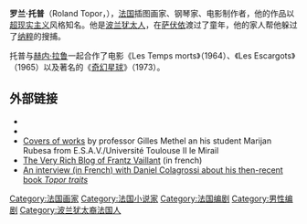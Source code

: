 '''罗兰·托普'''（Roland Topor，{{bd|1938年|1月7日|1997年|8月16日|catIdx=T}}），[[法国|法国]]插图画家、钢琴家、电影制作者，他的作品以[[超现实主义|超现实主义]]风格知名。他是[[波兰|波兰]][[犹太人|犹太人]]，在[[萨伏依|萨伏依]]渡过了童年，他的家人帮他躲过了[[纳粹|纳粹]]的搜捕。

托普与[[赫内·拉鲁|赫内·拉鲁]]一起合作了电影《Les Temps morts》（1964）、《Les Escargots》（1965）以及著名的《[[奇幻星球|奇幻星球]]》（1973）。

==外部链接==
*{{imdb name|0867718}}
*{{MySpace|rolandtopor|Roland Topor}}
*[https://web.archive.org/web/20110203190931/http://w3.multimedia.univ-tlse2.fr/topor/ Covers of works] by professor Gilles Methel an his student Marijan Rubesa from E.S.A.V./Université Toulouse II le Mirail
*[http://toporetmoi.over-blog.com/ The Very Rich Blog of Frantz Vaillant] {{Wayback|url=http://toporetmoi.over-blog.com/ |date=20210301181732 }} (in french)
*[http://www.agoravox.fr/article.php3?id_article=33349 An interview (in French) with Daniel Colagrossi about his then-recent book ''Topor traits''] {{Wayback|url=http://www.agoravox.fr/article.php3?id_article=33349 |date=20080220203758 }}

{{Authority control}}
{{DEFAULTSORT:topor}}
[[Category:法国画家|Category:法国画家]]
[[Category:法国小说家|Category:法国小说家]]
[[Category:法国编剧|Category:法国编剧]]
[[Category:男性编剧|Category:男性编剧]]
[[Category:波兰犹太裔法国人|Category:波兰犹太裔法国人]]
{{france-bio-stub}}